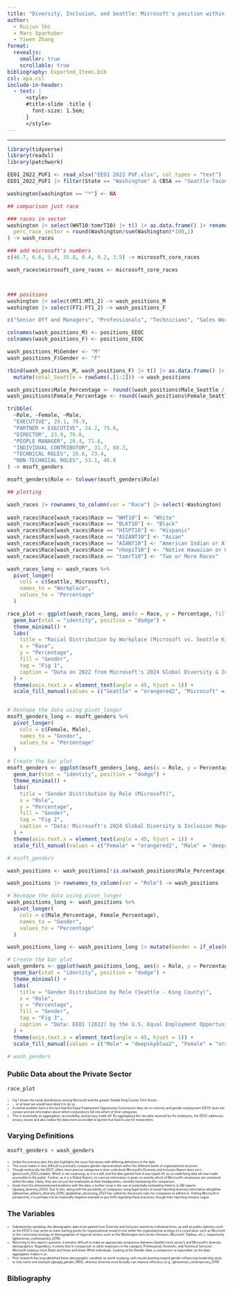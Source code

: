 ```yaml
---
title: "Diversity, Inclusion, and Seattle: Microsoft's position within the Washington Tech sector"
author:
  - Ruijun Shi
  - Marc Sparhuber
  - Yiwen Zhang
format:
  revealjs:
    smaller: true
    scrollable: true
bibliography: Exported_Items.bib
csl: apa.csl
include-in-header:
  - text: |
      <style>
      #title-slide .title {
        font-size: 1.5em;
      }
      </style>
---
```

---

```r
library(tidyverse)
library(readxl)
library(patchwork)

EEO1_2022_PUF1 <- read_xlsx("EEO1 2022 PUF.xlsx", col_types = "text")
EEO1_2022_PUF1 |> filter(State == "Washington" & CBSA == "Seattle-Tacoma-Bellevue, WA" & County == "King", NAICS3_Name == "Professional, Scientific, and Technical Services") -> washington

washington[washington == "*"] <- NA

## comparison just race

### races in sector
washington |> select(WHT10:tomrT10) |> t() |> as.data.frame() |> rename(Washington = V1) |> mutate(Washington = as.numeric(Washington),
  perc_race_sector = round(Washington/sum(Washington)*100,1)
) -> wash_races

### add microsoft's numbers
c(46.7, 6.6, 5.4, 35.8, 0.4, 0.2, 3.5) -> microsoft_core_races

wash_races$microsoft_core_races <- microsoft_core_races



### positions
washington |> select(MT1:MT1_2) -> wash_positions_M
washington |> select(FT1:FT1_2) -> wash_positions_F

c("Senior Off and Managers", "Professionals", "Technicians", "Sales Workers", "Clericals", "Craft", "Operatives", "Laborers", "Service", "Mid Off and Managers") -> positions_EEOC

colnames(wash_positions_M) <- positions_EEOC
colnames(wash_positions_F) <- positions_EEOC

wash_positions_M$Gender <- "M"
wash_positions_F$Gender <- "F"

rbind(wash_positions_M, wash_positions_F) |> t() |> as.data.frame() |> mutate(Male_Seattle = as.numeric(V1), Female_Seattle = as.numeric(V2)) |> select(-c(1:2)) %>%
  mutate(total_Seattle = rowSums(.[1:2])) -> wash_positions

wash_positions$Male_Percentage <- round((wash_positions$Male_Seattle / wash_positions$total_Seattle) * 100, 1)
wash_positions$Female_Percentage <- round((wash_positions$Female_Seattle / wash_positions$total_Seattle) * 100, 1)

tribble(
  ~Role, ~Female, ~Male,
  "EXECUTIVE", 29.1, 70.9,
  "PARTNER + EXECUTIVE", 24.2, 75.8, 
  "DIRECTOR", 23.9, 76.0,
  "PEOPLE MANAGER", 28.4, 71.6,
  "INDIVIDUAL CONTRIBUTOR", 31.7, 68.3,
  "TECHNICAL ROLES", 26.6, 73.4,
  "NON-TECHNICAL ROLES", 53.1, 46.8
) -> msoft_genders

msoft_genders$Role <- tolower(msoft_genders$Role)

```

```r
## plotting

wash_races |> rownames_to_column(var = "Race") |> select(-Washington) |> rename(Seattle = perc_race_sector, Microsoft = microsoft_core_races) -> wash_races
  
wash_races$Race[wash_races$Race == "WHT10"] <- "White"
wash_races$Race[wash_races$Race == "BLKT10"] <- "Black"
wash_races$Race[wash_races$Race == "HISPT10"] <- "Hispanic"
wash_races$Race[wash_races$Race == "ASIANT10"] <- "Asian"
wash_races$Race[wash_races$Race == "AIANT10"] <- "American Indian or Alaska Native"
wash_races$Race[wash_races$Race == "nhopiT10"] <- "Native Hawaiian or Other Pacific Islander"
wash_races$Race[wash_races$Race == "tomrT10"] <- "Two or More Races"

wash_races_long <- wash_races %>%
  pivot_longer(
    cols = c(Seattle, Microsoft),
    names_to = "Workplace",
    values_to = "Percentage"
  )

race_plot <- ggplot(wash_races_long, aes(x = Race, y = Percentage, fill = Workplace)) +
  geom_bar(stat = "identity", position = "dodge") +
  theme_minimal() +
  labs(
    title = "Racial Distribution by Workplace (Microsoft vs. Seattle King County Tech Sector*)",
    x = "Race",
    y = "Percentage",
    fill = "Gender",
    tag = "Fig 1",
    caption = "Data on 2022 from Microsoft's 2024 Global Diversity & Inclusion Report and\n from EEO1 (2022) by the U.S. Equal Employment Opportunity Commission.\n *closest equivalent to the Tech Sector in the EEO1 data set is 'Professional, Scientific, and Technical Services'"
  ) +
  theme(axis.text.x = element_text(angle = 45, hjust = 1)) +
  scale_fill_manual(values = c("Seattle" = "orangered2", "Microsoft" = "deepskyblue2"))


# Reshape the data using pivot_longer
msoft_genders_long <- msoft_genders %>%
  pivot_longer(
    cols = c(Female, Male),
    names_to = "Gender",
    values_to = "Percentage"
  )

# Create the bar plot
msoft_genders <- ggplot(msoft_genders_long, aes(x = Role, y = Percentage, fill = Gender)) +
  geom_bar(stat = "identity", position = "dodge") +
  theme_minimal() +
  labs(
    title = "Gender Distribution by Role (Microsoft)",
    x = "Role",
    y = "Percentage",
    fill = "Gender",
    tag = "Fig 2",
    caption = "Data: Microsoft's 2024 Global Diversity & Inclusion Report"
  ) +
  theme(axis.text.x = element_text(angle = 45, hjust = 1)) +
  scale_fill_manual(values = c("Female" = "orangered2", "Male" = "deepskyblue2"))

# msoft_genders

wash_positions <- wash_positions[!is.na(wash_positions$Male_Percentage), ]

wash_positions |> rownames_to_column(var = "Role") -> wash_positions

# Reshape the data using pivot_longer
wash_positions_long <- wash_positions %>%
  pivot_longer(
    cols = c(Male_Percentage, Female_Percentage),
    names_to = "Gender",
    values_to = "Percentage"
  )

wash_positions_long <- wash_positions_long |> mutate(Gender = if_else(Gender == "Male_Percentage", "Male", "Female"))

# Create the bar plot
wash_genders <- ggplot(wash_positions_long, aes(x = Role, y = Percentage, fill = Gender)) +
  geom_bar(stat = "identity", position = "dodge") +
  theme_minimal() +
  labs(
    title = "Gender Distribution by Role (Seattle - King County)",
    x = "Role",
    y = "Percentage",
    fill = "Gender",
    tag = "Fig 3",
    caption = "Data: EEO1 (2022) by the U.S. Equal Employment Opportunity Commission"
  ) +
  theme(axis.text.x = element_text(angle = 45, hjust = 1)) +
  scale_fill_manual(values = c("Male" = "deepskyblue2", "Female" = "orangered2"))

# wash_genders
```

### Public Data about the Private Sector

```r
race_plot
```

::: {style="font-size: 50%;"}

-   Fig 1 shows the racial distributions among Microsoft and the greater Seattle King County Tech Sector...  
-   ... or at least we would have liked it to do so.
-   A central problem here is the fact that the Equal Employment Opportunity Commission data set on minority and gender employment (EEO1) does not contain precise information about which corporations fall into which of their categories.
-   This is essentially an aggregation, accessibility, and privacy trade-off. By aggregating the raw data received by the employers, the EEOC addresses privacy issues and also makes the data more accessible to laymen but hard to use for researchers.

:::

### Varying Definitions

```r
msoft_genders + wash_genders
```

::: {style="font-size: 50%;"}

-   Unlike the previous plot, this plot highlights the issue that arises with differing definitions in the data.
-   This issue makes it very difficult to precisely compare gender representation within the different levels of organizational structure.
-   Though technically the EEOC offers more precise categories in their code book Microsoft's Diversity and Inclusion Report does not [-@microsoft_2024_nodate]. Which is not surprising, as it is a pdf, and the data gained from it was typed off, as no underlying data set was made accessible to the public. Further, as it is a Global Report, no concise information is given on exactly which of Microsoft's employees are contained within the data. Likely, they are not just the employees at their headquarters, severely hampering this comparison.
-   Aside from the aforementioned problems with the data, a further issue is the use of potentially misleading rhetoric in D&I reports [@wang_diversity_2024]. Due to this, along with the possibility of companies using legal tactics to avoid reporting diversity information altogether [@bowman_williams_diversity_2018], @adediran_disclosing_2023 has called for disclosure rules for companies to adhere to. Putting Microsoft in perspective, it is perhaps not an especially negative example to put forth regarding these practices, though their reporting remains vague.

:::

### The Variables

::: {style="font-size: 50%;"}

-   Substantively speaking, the demographic data to be gained from Diversity and Inclusion reports by individual firms, as well as public statistics such as the EEOC's may serve as mere starting points for organizational research into either the organizational ecology of a corporation such as Microsoft or the community ecology of demographies of regional sectors such as the Washington tech sector (Amazon, Microsoft, Tableau, etc.), respectively [@haveman_contemporary_2019].
-   Returning to this report's question, it remains difficult to make an appropriate comparison between Seattle's tech sector's and Microsoft's diversity demographics. Regardless, it seems that in comparison to other employers in the category 'Professional, Scientific, and Technical Services', Microsoft employs more Black and Asian and fewer White individuals. Looking at the Gender data, a comparison is impossible, as the data aggregation makes it so.
-   Prior research has long identified these demographic variables as worth studying, with results pointing toward gender influencing leadership style, to only name one example [@eagly_gender_1990], whereas diversity more broadly can improve efficiency [e.g., @haveman_contemporary_2019].

:::

### Bibliography

::: {style="font-size: 50%;"}

::: {#refs}
:::

:::